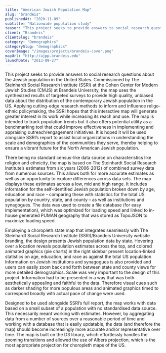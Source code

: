 ```yaml
---
title: "American Jewish Population Map"
slug: "brandeis"
publishedAt: "2020-11-09"
subtitle: "Nationwide population study"
teaser: "This project seeks to provide answers to social research questions about the Jewish population in the United States."
client: "Brandeis"
clientSlug: "brandeis"
category: "Demographics"
categorySlug: "demographics"
coverImage: "/images/projects/brandeis-cover.png"
mapUrl: "http://ajpp.brandeis.edu"
launchDate: "2013-09-27"
---
```


This project seeks to provide answers to social research questions about the Jewish population in the United States. Commissioned by The Steinhardt Social Research Institute (SSRI) at the Cohen Center for Modern Jewish Studies (CMJS) at Brandeis University, the map uses the synthesized results of targeted surveys to provide high quality, unbiased data about the distribution of the contemporary Jewish population in the US. Applying cutting-edge research methods to inform and influence religo-ethnic policymaking, the SSRI hopes that this interactive map will generate greater interest in its work while increasing its reach and use. The map is intended to track population trends but it also offers potential utility as a benchmarking tool that could improve effectiveness in implementing and appraising outreach/engagement initiatives. It is hoped it will be used alongside SSRI’s report to assist local organizations in understanding the scale and demographics of the communities they serve, thereby helping to ensure a vibrant future for the North American Jewish population.

There being no standard census-like data source on characteristics like religion and ethnicity, the map is based on The Steinhardt Social Research Institute’s estimates from six years (2006-2012) of combined survey data from numerous sources. This allows both for more accurate estimates as well as an opportunity to explore differences across data sets. The map displays these estimates across a low, mid and high range. It includes information for the self-identified Jewish population broken down by age, education and race – comparing these with statistics for the total US population by country, state, and county – as well as institutions and synagogues. The data was used to create a file database (for easy implementation), which was optimized for loading speed and linked to in-house generated PUMAN geography that was stored as TopoJSON to maximize loading speed.

Employing a choropleth state map that integrates seamlessly with The Steinhardt Social Research Institute (SSRI)/Brandeis University website branding, the design presents Jewish population data by state. Hovering over a location reveals population estimates across the top, and colored animated graphics (pie charts) in the right sidebar present location-linked statistics on age, education, and race as against the total US population. Information on Jewish institutions and synagogues is also provided and users can easily zoom back and forth between state and county views for more detailed demographics. Scale was very important to the design of this project. Information had to be presented in a way that was both aesthetically appealing and faithful to the data. Therefore visual cues such as darker shading for more populous areas and animated graphics timed to correspond broadly with actual pace of change were used.

Designed to be used alongside SSRI’s full report, the map works with data based on a small subset of a population with no standardised data source. This necessarily meant working with estimates. However, by aggregating data from a number of sources over a reasonable period of time and working with a database that is easily updatable, the data (and therefore the map) should become increasingly more accurate and/or representative over time. The map is built on the D3 library, which effortlessly handles the zooming transitions and allowed the use of Albers projection, which is the most appropriate projection for choropleth maps of the US.
